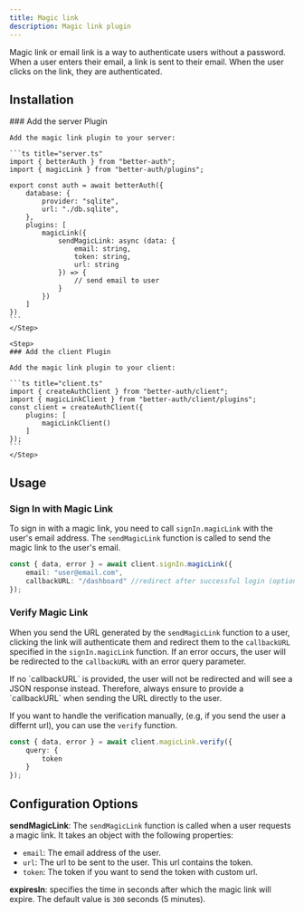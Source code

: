 ```yaml
---
title: Magic link
description: Magic link plugin
---
```


Magic link or email link is a way to authenticate users without a password. When a user enters their email, a link is sent to their email. When the user clicks on the link, they are authenticated. 

## Installation
<Steps>
    <Step>
    ### Add the server Plugin

    Add the magic link plugin to your server:

    ```ts title="server.ts"
    import { betterAuth } from "better-auth";
    import { magicLink } from "better-auth/plugins";

    export const auth = await betterAuth({
        database: {
            provider: "sqlite",
            url: "./db.sqlite",
        },
        plugins: [
            magicLink({
                sendMagicLink: async (data: {
                    email: string,
                    token: string,
                    url: string
                }) => {
                    // send email to user
                }
            })
        ]
    })
    ```
    </Step>

    <Step>
    ### Add the client Plugin

    Add the magic link plugin to your client:

    ```ts title="client.ts"
    import { createAuthClient } from "better-auth/client";
    import { magicLinkClient } from "better-auth/client/plugins";
    const client = createAuthClient({
        plugins: [
            magicLinkClient()
        ]
    });
    ```
    </Step>
</Steps>

## Usage

### Sign In with Magic Link

To sign in with a magic link, you need to call `signIn.magicLink` with the user's email address. The `sendMagicLink` function is called to send the magic link to the user's email.

```ts title="magic-link.ts"
const { data, error } = await client.signIn.magicLink({
    email: "user@email.com",
    callbackURL: "/dashboard" //redirect after successful login (optional)
});
```

### Verify Magic Link

When you send the URL generated by the `sendMagicLink` function to a user, clicking the link will authenticate them and redirect them to the `callbackURL` specified in the `signIn.magicLink` function. If an error occurs, the user will be redirected to the `callbackURL` with an error query parameter.

<Callout type="warn">
If no `callbackURL` is provided, the user will not be redirected and will see a JSON response instead. Therefore, always ensure to provide a `callbackURL` when sending the URL directly to the user.
</Callout>

If you want to handle the verification manually, (e.g, if you send the user a differnt url), you can use the `verify` function.

```ts title="magic-link.ts"
const { data, error } = await client.magicLink.verify({
    query: {
        token
    }
});
```

## Configuration Options

**sendMagicLink**: The `sendMagicLink` function is called when a user requests a magic link. It takes an object with the following properties:

- `email`: The email address of the user.
- `url`: The url to be sent to the user. This url contains the token.
- `token`: The token if you want to send the token with custom url.

**expiresIn**: specifies the time in seconds after which the magic link will expire. The default value is `300` seconds (5 minutes).

